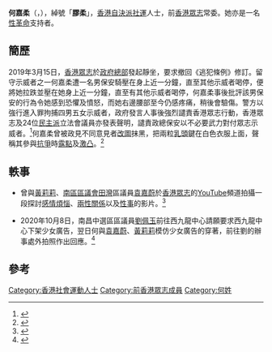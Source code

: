 {{Infobox politician
| honorific-prefix = 
| name = 何嘉柔
| native_name = Ho Ka Yau
| native_name_lang = 
| honorific-suffix =
| image = 
| imagesize = 250px
| caption = 
| office = {{DEM}}第四屆常委
| term_start = 2019年5月21日
| term_end =   2020年6月30日
| chairman = [[林朗彥|林朗彥]]
| predecessor = [[鄭家朗|鄭家朗]]、廖偉濂
| successor = 政黨解散
| birth_date = {{birth date and age|df=yes|1998|6|3}}
| birth_place = {{HKG}}
| death_date =
| death_place =
| nationality ={{CNHK}}
| spouse =
| party = {{Nonp}}
| otherparty = [[學民思潮|學民思潮]]（2015年2月25日－2016年3月20日）<br>{{DEM}}（2017年10月20日－2020年6月30日）
| relations =
| children =
| alma_mater = 
| profession = 
| religion = 
| website = 
| educate = 
| nickname = 
}}
'''何嘉柔'''（{{lang-en|Ho Ka Yau}}，{{bd|1998年|6月3日||catIdx=Z周}}），綽號「'''膠柔'''」，[[香港|香港]][[自決派|自決派]][[社會運動|社運]]人士，前[[香港眾志|香港眾志]]常委。她亦是一名[[性革命|性革命]]支持者。

==簡歷==
2019年3月15日，[[香港眾志|香港眾志]]於[[香港特別行政區政府總部_(建築物)|政府總部]]發起靜坐，要求撤回《逃犯條例》修訂。留守示威者之一何嘉柔遭一名男保安騎壓在身上近一分鐘，直至其他示威者喝停，便將她拉跌並壓在她身上近一分鐘，直至有其他示威者喝停，何嘉柔事後批評該男保安的行為令她感到恐懼及憤怒，而她右邊腰部至今仍感疼痛，稍後會驗傷。警方以強行進入罪拘捕四男五女示威者，政府發言人事後強烈譴責香港眾志行動，香港眾志及24位[[民主派_(香港)|民主派]]立法會議員亦發表聲明，譴責政總保安以不必要武力對付眾志示威者。<ref>{{Cite web |url = https://hk.news.appledaily.com/local/daily/article/20190316/20634663 |title = 突襲政府總部　促撤修引渡例　眾志女將遭男保安騎壓天 |author = 林俊謙 |date = 2019-03-15 |language = zh-hk |accessdate = 2019-11-20 |quote =  |archive-date = 2020-07-03 |archive-url = https://web.archive.org/web/20200703152845/https://hk.news.appledaily.com/local/daily/article/20190316/20634663 |dead-url = no }}</ref>何嘉柔曾被政見不同意見者[[改圖|改圖]]抹黑，把兩粒[[乳頭|乳頭]]鍵在白色衣服上面，聲稱其參與[[反對逃犯條例修訂運動|抗爭]]時[[衣服滑落|露點]]及[[激突|激凸]]。<ref>{{Cite web |url = https://hk.nextmgz.com/article/2_677620_0 |title = 【反送中】被藍絲改圖屈露點 眾志少女：侮辱過你鬧我做雞 |date = 2019-06-23 |language = zh-hk |accessdate = 2019-06-23 |quote =  |archive-date = 2020-07-03 |archive-url = https://web.archive.org/web/20200703060245/https://hk.nextmgz.com/article/2_677620_0 |dead-url = no }}</ref>

==軼事==
*曾與[[黃莉莉_(香港)|黃莉莉]]、[[南區區議會|南區區議會]][[田灣_(選區)|田灣]]區議員[[袁嘉蔚|袁嘉蔚]]於[[香港眾志|香港眾志]]的[[YouTube|YouTube]]頻道拍攝一段探討[[感情|感情煩惱]]、[[兩性|兩性關係]]以及[[性生活|性事]]的影片。<ref>{{Cite web |url = https://www.thestandnews.com/society/不符合社會要求的-聖女-形象-我就不算是手足嗎/ |title = 不符合社會要求的「聖女」形象，我就不算是手足嗎？ |date = 2020-05-02 |language = zh-hk |accessdate = 2020-05-02 |quote =  |archive-date = 2020-05-10 |archive-url = https://web.archive.org/web/20200510155345/https://www.thestandnews.com/society/%E4%B8%8D%E7%AC%A6%E5%90%88%E7%A4%BE%E6%9C%83%E8%A6%81%E6%B1%82%E7%9A%84-%E8%81%96%E5%A5%B3-%E5%BD%A2%E8%B1%A1-%E6%88%91%E5%B0%B1%E4%B8%8D%E7%AE%97%E6%98%AF%E6%89%8B%E8%B6%B3%E5%97%8E/ |dead-url = no }}</ref>

*2020年10月8日，南昌中選區區議員[[劉佩玉|劉佩玉]]前往西九龍中心請願要求西九龍中心下架少女廣告，翌日何與[[袁嘉蔚|袁嘉蔚]]、[[黃莉莉_(香港)|黃莉莉]]模仿少女廣告的穿著，前往劉的辦事處外拍照作出回應。<ref>{{cite web |title=番號ABC -【快閃：用Cosplay為民建聯區議員進行性教育】 |url=https://www.facebook.com/faanhouABC/posts/113345747204594 |website=Facebook |accessdate=2020-11-08}}</ref>

==參考==
{{reflist}}

{{start box}}
{{s-ppo}}
{{s-before|[[鄭家朗|鄭家朗]]、廖偉濂}}
{{s-title|[[File:Demosistō.png|22px]][[香港眾志|香港眾志]]常委|2019年5月21日－2020年6月30日}}
{{s-none|（組織正式宣佈解散）}}
{{end box}}

[[Category:香港社會運動人士|Category:香港社會運動人士]]
[[Category:前香港眾志成員|Category:前香港眾志成員]]
[[Category:何姓|Category:何姓]]